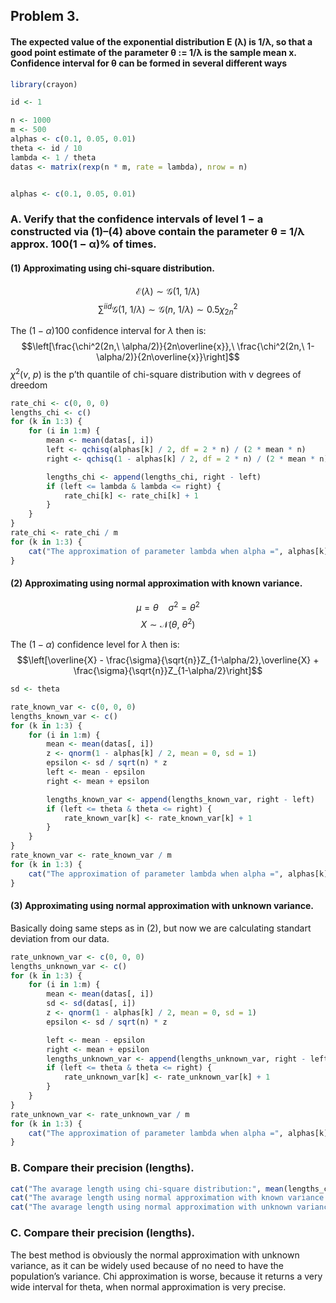 ## Problem 3.
#### The expected value of the exponential distribution E (λ) is 1/λ, so that a good point estimate of the parameter θ := 1/λ is the sample mean x. Confidence interval for θ can be formed in several different ways

```r
library(crayon)
```

```r
id <- 1

n <- 1000
m <- 500
alphas <- c(0.1, 0.05, 0.01)
theta <- id / 10
lambda <- 1 / theta
datas <- matrix(rexp(n * m, rate = lambda), nrow = n)


alphas <- c(0.1, 0.05, 0.01)
```

### A. Verify that the confidence intervals of level 1 − a constructed via (1)–(4) above contain the parameter θ = 1/λ approx. 100(1 − α)% of times.

#### (1) Approximating using chi-square distribution.

$$\mathcal{E}(\lambda) \sim \mathcal{G}(1,\ 1/{\lambda})$$
$$\sum^{iid}\mathcal{G}(1,\ 1/{\lambda}) \sim \mathcal{G}(n,\ 1/{\lambda})\sim 0.5\chi^2_{2n}$$

The $(1-\alpha)100$ confidence interval for $\lambda$ then is:
$$\left[\frac{\chi^2(2n,\ \alpha/2)}{2n\overline{x}},\ \frac{\chi^2(2n,\ 1-\alpha/2)}{2n\overline{x}}\right]$$
$\chi^2(v,\ p)$ is the p'th quantile of chi-square distribution with v degrees of dreedom

```r
rate_chi <- c(0, 0, 0)
lengths_chi <- c()
for (k in 1:3) {
    for (i in 1:m) {
        mean <- mean(datas[, i])
        left <- qchisq(alphas[k] / 2, df = 2 * n) / (2 * mean * n)
        right <- qchisq(1 - alphas[k] / 2, df = 2 * n) / (2 * mean * n)

        lengths_chi <- append(lengths_chi, right - left)
        if (left <= lambda & lambda <= right) {
            rate_chi[k] <- rate_chi[k] + 1
        }
    }
}
rate_chi <- rate_chi / m
for (k in 1:3) {
    cat("The approximation of parameter lambda when alpha =", alphas[k], "is:", rate_chi[k], "\n")
}
```

#### (2) Approximating using normal approximation with known variance.
$$ \mu=\theta\ \ \ \ \sigma^2 = \theta^2 $$
$$ X\sim\mathcal{N}(\theta,\ \theta^2)$$

The $(1-\alpha)$ confidence level for $\lambda$ then is:
$$\left[\overline{X} - \frac{\sigma}{\sqrt{n}}Z_{1-\alpha/2},\overline{X} + \frac{\sigma}{\sqrt{n}}Z_{1-\alpha/2}\right]$$

```r
sd <- theta

rate_known_var <- c(0, 0, 0)
lengths_known_var <- c()
for (k in 1:3) {
    for (i in 1:m) {
        mean <- mean(datas[, i])
        z <- qnorm(1 - alphas[k] / 2, mean = 0, sd = 1)
        epsilon <- sd / sqrt(n) * z
        left <- mean - epsilon
        right <- mean + epsilon

        lengths_known_var <- append(lengths_known_var, right - left)
        if (left <= theta & theta <= right) {
            rate_known_var[k] <- rate_known_var[k] + 1
        }
    }
}
rate_known_var <- rate_known_var / m
for (k in 1:3) {
    cat("The approximation of parameter lambda when alpha =", alphas[k], "is:", rate_known_var[k], "\n")
}
```

#### (3) Approximating using normal approximation with unknown variance.
Basically doing same steps as in (2), but now we are calculating standart deviation from our data. 

```r
rate_unknown_var <- c(0, 0, 0)
lengths_unknown_var <- c()
for (k in 1:3) {
    for (i in 1:m) {
        mean <- mean(datas[, i])
        sd <- sd(datas[, i])
        z <- qnorm(1 - alphas[k] / 2, mean = 0, sd = 1)
        epsilon <- sd / sqrt(n) * z

        left <- mean - epsilon
        right <- mean + epsilon
        lengths_unknown_var <- append(lengths_unknown_var, right - left)
        if (left <= theta & theta <= right) {
            rate_unknown_var[k] <- rate_unknown_var[k] + 1
        }
    }
}
rate_unknown_var <- rate_unknown_var / m
for (k in 1:3) {
    cat("The approximation of parameter lambda when alpha =", alphas[k], "is:", rate_unknown_var[k], "\n")
}
```

### B. Compare their precision (lengths).
```r
cat("The avarage length using chi-square distribution:", mean(lengths_chi))
cat("The avarage length using normal approximation with known variance:", mean(lengths_known_var))
cat("The avarage length using normal approximation with unknown variance:", mean(lengths_unknown_var))
```

### C. Compare their precision (lengths).
The best method is obviously the normal approximation with unknown variance, as it can be widely used because of no need to have the population's variance.
Chi approximation is worse, because it returns a very wide interval for theta, when normal approximation is very precise.
